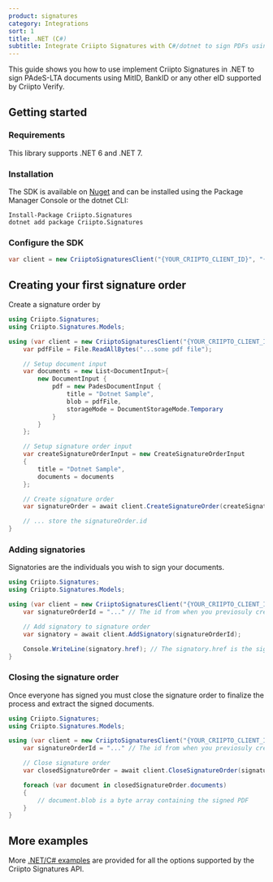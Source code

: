 ```yaml
---
product: signatures
category: Integrations
sort: 1
title: .NET (C#)
subtitle: Integrate Criipto Signatures with C#/dotnet to sign PDFs using MitID, Swedish BankID, Norwegian BankId or other eIDs.
---
```


This guide shows you how to use implement Criipto Signatures in .NET to sign
PAdeS-LTA documents using MitID, BankID or any other eID supported by Criipto Verify.

## Getting started

### Requirements

This library supports .NET 6 and .NET 7.

### Installation

The SDK is available on [Nuget](https://www.nuget.org/packages/Criipto.Signatures) and can be installed using the Package Manager Console or the dotnet CLI:

```text
Install-Package Criipto.Signatures
dotnet add package Criipto.Signatures
```

### Configure the SDK

```csharp
var client = new CriiptoSignaturesClient("{YOUR_CRIIPTO_CLIENT_ID}", "{YOUR_CRIIPTO_CLIENT_SECRET}");
```

## Creating your first signature order

Create a signature order by

```csharp
using Criipto.Signatures;
using Criipto.Signatures.Models;

using (var client = new CriiptoSignaturesClient("{YOUR_CRIIPTO_CLIENT_ID}", "{YOUR_CRIIPTO_CLIENT_SECRET}")) {
    var pdfFile = File.ReadAllBytes("...some pdf file");

    // Setup document input
    var documents = new List<DocumentInput>{
        new DocumentInput {
            pdf = new PadesDocumentInput {
                title = "Dotnet Sample",
                blob = pdfFile,
                storageMode = DocumentStorageMode.Temporary
            }
        }
    };

    // Setup signature order input
    var createSignatureOrderInput = new CreateSignatureOrderInput
    {
        title = "Dotnet Sample",
        documents = documents
    };

    // Create signature order
    var signatureOrder = await client.CreateSignatureOrder(createSignatureOrderInput);

    // ... store the signatureOrder.id
}
```

### Adding signatories

Signatories are the individuals you wish to sign your documents.

```csharp
using Criipto.Signatures;
using Criipto.Signatures.Models;

using (var client = new CriiptoSignaturesClient("{YOUR_CRIIPTO_CLIENT_ID}", "{YOUR_CRIIPTO_CLIENT_SECRET}")) {
    var signatureOrderId = "..." // The id from when you previosuly created the signature order

    // Add signatory to signature order
    var signatory = await client.AddSignatory(signatureOrderId);

    Console.WriteLine(signatory.href); // The signatory.href is the signing link that you can show or send to your users
}
```

### Closing the signature order

Once everyone has signed you must close the signature order to finalize the process and extract the signed documents.

```csharp
using Criipto.Signatures;
using Criipto.Signatures.Models;

using (var client = new CriiptoSignaturesClient("{YOUR_CRIIPTO_CLIENT_ID}", "{YOUR_CRIIPTO_CLIENT_SECRET}")) {
    var signatureOrderId = "..." // The id from when you previosuly created the signature order

    // Close signature order
    var closedSignatureOrder = await client.CloseSignatureOrder(signatureOrderId);

    foreach (var document in closedSignatureOrder.documents)
    {
        // document.blob is a byte array containing the signed PDF
    }
}
```

## More examples

More [.NET/C# examples](/signatures/graphql/examples/) are provided for all the options supported by the Criipto Signatures API.
